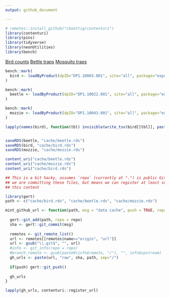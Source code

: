 ```yaml
---
output: github_document

---
```





```r
# remotes::install_github("cboettig/contenturi")
library(contenturi)
library(pins)
library(tidyverse)
library(neonUtilities)
library(bench)
```

[Bird counts](https://data.neonscience.org/data-products/DP1.10003.001)
[Bettle traps](https://data.neonscience.org/data-products/DP1.10022.001)
[Mosquito traps](https://data.neonscience.org/data-products/DP1.10043.001)

```r
bench::mark(
  bird <- loadByProduct(dpID="DP1.10003.001", site="all", package="expanded", check.size = FALSE)
)
```

```r
bench::mark(
  beetle <- loadByProduct(dpID="DP1.10022.001", site="all", package="expanded", check.size = FALSE)
)
```

```r
bench::mark(
  mozzie <- loadByProduct(dpID="DP1.10043.001", site="all", package="expanded", check.size = FALSE)
)
```


```r
lapply(names(bird), function(tbl) invisible(write_tsv(bird[[tbl]], paste0("cache/", tbl, ".tsv.gz")) ))


saveRDS(beetle, "cache/beetle.rds")
saveRDS(bird, "cache/bird.rds")
saveRDS(mozzie, "cache/mozzie.rds")
```

```r
content_uri("cache/beetle.rds")
content_uri("cache/mozzie.rds")
content_uri("cache/bird.rds")

```

```r
## This is a bit hacky, assumes `repo` (currently at ".") is public GitHub repository where
## we are committing these files, but means we can register at least some temporary URLs for 
## this content

library(gert)
path <- c("cache/bird.rds", "cache/beetle.rds", "cache/mozzie.rds")

mint_github_url <- function(path, msg = "data cache", push = TRUE, repo = "."){
  
  gert::git_add(path, repo = repo)
  sha <- gert::git_commit(msg)
  
  remotes <- git_remote_list()
  url <- remotes[[remotes$name=="origin", "url"]]
  url <- gsub("\\.git$", "", url)
  #info <- git_info(repo = repo)
  #branch_remote <- gsub(paste0(info$remote, "/"), "", info$upstream)
  gh_urls <- paste(url, "raw", sha, path, sep="/")
  
  if(push) gert::git_push()
  
  gh_urls
}

lapply(gh_urls, contenturi::register_url)

```
